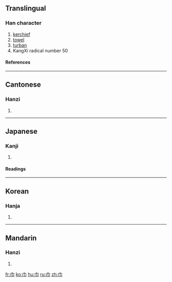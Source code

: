 ==Translingual==
{{Han stroke|[[Image:巾-order.gif]]}}
===Han character===
{{Han char|rn=50|rad=巾|as=00|sn=3|four=4022<sub>7</sub>|canj=中月 (LB)}}
# [[kerchief]]
# [[towel]]
# [[turban]]
# KangXi radical number 50
====References====
{{Han ref|kx=0327.200|dkj=08771|dj=0632.090|hdz=10727.170|uh=5DFE|ud=24062|bh=A479|bd=42105}}
----
==Cantonese==
===Hanzi===
{{yue-hanzi|jyut=[[gan1]]|y=[[gan1]]}}
# {{defn|Cantonese}}
----
==Japanese==
===Kanji===
{{ja-kanji|grade=|rs=巾00}}
# {{defn|Japanese}} 
====Readings====
{{ja-readings|on=[[きん]] (kin)|kun=[[ふきん]] (fukin), [[おおい]] (ooi), [[はば]] (haba)}}
----
==Korean==
===Hanja===
{{ko-hanja|hangeul=건|rv=geon|mr=kŏn}}
# {{defn|Korean}}
----
==Mandarin==
===Hanzi===
{{cmn-hanzi|pin=[[jīn]] (jin1)|wg=chin<sup>1</sup>}}
# {{defn|Mandarin}}

[[fr:巾]]
[[ko:巾]]
[[hu:巾]]
[[ru:巾]]
[[zh:巾]]